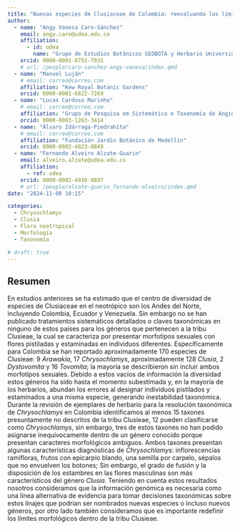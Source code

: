 ```yaml
---
title: "Nuevas especies de Clusiaceae de Colombia: reevaluando los límites morfológicos dentro de la tribu Clusieae"
author:
  - name: "Angy Vanesa Caro-Sánchez"
    email: angy.caro@udea.edu.co
    affiliation:
      - id: udea
        name: "Grupo de Estudios Botánicos GEOBOTA y Herbario Universidad de Antioquia HUA, Instituto de Biología, Facultad de Ciencias Exactas y Naturales, Universidad de Antioquia UdeA"
    orcid: 0000-0001-8751-7931
    # url: /people/caro-sanchez-angy-vanesa/index.qmd
  - name: "Manuel Luján"
    # email: correo@correo.com
    affiliation: "Kew Royal Botanic Gardens"
    orcid: 0000-0001-6822-7269
  - name: "Lucas Cardoso Marinho"
    # email: correo@correo.com
    affiliation: "Grupo de Pesquisa em Sistemática e Taxonomia de Angiospermas, Departamento de Biología, Universidade Federal do Maranhão"
    orcid: 0000-0003-1263-3414
  - name: "Álvaro Idárraga-Piedrahíta"
    # email: correo@correo.com
    affiliation: "Fundación Jardín Botánico de Medellín"
    orcid: 0000-0002-4823-8849
  - name: "Fernando Alveiro Alzate-Guarin"
    email: alveiro.alzate@udea.edu.co
    affiliation:
      - ref: udea
    orcid: 0000-0002-4916-8897
    # url: /people/alzate-guarin_fernando-alveiro/index.qmd
date: "2024-11-08 10:15"

categories:
  - Chrysochlamys
  - Clusia
  - Flora neotropical
  - Morfología
  - Taxonomía

# draft: true
---
```


## Resumen

En estudios anteriores se ha estimado que el centro de diversidad de especies de Clusiaceae en el neotrópico son los Andes del Norte, incluyendo Colombia, Ecuador y Venezuela. Sin embargo no se han publicado tratamientos sistemáticos detallados o claves taxonómicas en ninguno de estos  países para los géneros que pertenecen a la tribu Clusieae, la cual se caracteriza por presentar morfotipos sexuales con flores pistiladas y estaminadas en individuos diferentes. Específicamente para Colombia se han reportado aproximadamente 170 especies de Clusieae: 9 *Arawakia*, 17 *Chrysochlamys*, aproximadamente 128 *Clusia*, 2 *Dystovomita* y 16 *Tovomita*; la mayoría se describieron sin incluir ambos morfotipos sexuales. Debido a estos vacíos de información la diversidad estos géneros ha sido hasta el momento subestimada y, en la mayoría de los herbarios, abundan los errores al designar individuos pistilados y estaminados a una misma especie, generando inestabilidad taxonómica. Durante la revisión de ejemplares de herbario para la resolución taxonómica de *Chrysochlamys* en Colombia identificamos al menos 15 taxones presuntamente no descritos de la tribu Clusieae, 12 pueden clasificarse como *Chrysochlamys*, sin embargo, tres de estos taxones no han podido asignarse inequívocamente dentro de un género conocido porque presentan caracteres morfológicos ambiguos. Ambos taxones presentan algunas características diagnósticas de *Chrysochlamys*: inflorescencias ramifloras, frutos con epicarpio blando, una semilla por carpelo, sépalos que no envuelven los botones; Sin embargo, el grado de fusión y la disposición de los estambres en las flores masculinas son más característicos del género *Clusia.* Teniendo en cuenta estos resultados nosotros consideramos que la información genómica es necesaria como una línea alternativa de evidencia para tomar decisiones taxonómicas sobre estos linajes que podrían ser nombrados nuevas especies o incluso nuevos géneros, por otro lado también consideramos que es importante redefinir los límites morfológicos dentro de la tribu Clusieae.

<!-- ## Presentación -->

<!-- PDF -->
<!-- ```{=html} -->
<!-- <object data="presentacion_xii-ccb.pdf" type="application/pdf" width="800" height="540"> -->
<!--     <p>Parece que no tienes un plugin PDF para este navegador. -->
<!--     No pasa nada… puede hacer <a href="presentacion_xii-ccb.pdf">clic aquí  -->
<!--     para descargar el archivo PDF.</a></p> -->
<!-- </object> -->
<!-- ``` -->

<!-- ## Citación -->
